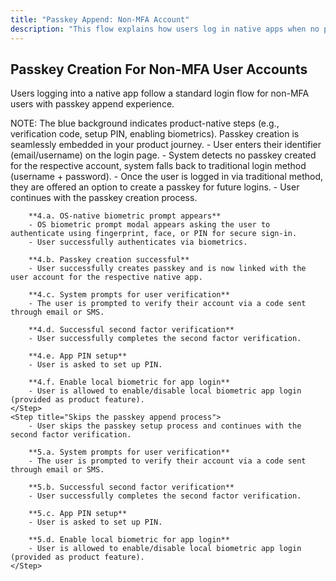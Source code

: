 ```yaml
---
title: "Passkey Append: Non-MFA Account"
description: "This flow explains how users log in native apps when no passkey is set up for a non-MFA account. The process ensures secure access and encourages passwordless adoption by combining traditional login and passkey creation opportunities."
---
```



## Passkey Creation For Non-MFA User Accounts

Users logging into a native app follow a standard login flow for non-MFA users with passkey append experience.

<Tabs>
<Tab title="iOS">
    <ToolingFrame 
        imageURL="/images/authentication-flow/native-app/non-mfa-append-ios-native.png"
        caption="Native: iOS passkey append, non-MFA accounts"
        imageName="non-mfa-append-ios-native.png"
    />
</Tab>

  <Tab title="Android">
    <ToolingFrame 
        imageURL="/images/authentication-flow/native-app/non-mfa-append-android-native.png"
        caption="Native: Android passkey append, non-MFA accounts"
        imageName="non-mfa-append-android-native.png"
    />
  </Tab>
</Tabs>

<Info>
    NOTE: The blue background indicates product-native steps (e.g., verification
    code, setup PIN, enabling biometrics). Passkey creation is seamlessly
    embedded in your product journey.
</Info>
<Steps>
    <Step title="Login when user has no passkeys">
        - User enters their identifier (email/username) on the login page.
    </Step>
    <Step title="Fallback to traditional login method">
        - System detects no passkey created for the respective account, system falls back to traditional login method (username + password).
    </Step>
    <Step title="Passkey append process initiates">
        - Once the user is logged in via traditional method, they are offered an option to create a passkey for future logins.
    </Step>
    <Step title="Passkey append process continues">
        - User continues with the passkey creation process.

        **4.a. OS-native biometric prompt appears**
        - OS biometric prompt modal appears asking the user to authenticate using fingerprint, face, or PIN for secure sign-in.
        - User successfully authenticates via biometrics.

        **4.b. Passkey creation successful**
        - User successfully creates passkey and is now linked with the user account for the respective native app.

        **4.c. System prompts for user verification**
        - The user is prompted to verify their account via a code sent through email or SMS.

        **4.d. Successful second factor verification**
        - User successfully completes the second factor verification.

        **4.e. App PIN setup**
        - User is asked to set up PIN.

        **4.f. Enable local biometric for app login**
        - User is allowed to enable/disable local biometric app login (provided as product feature).
    </Step>
    <Step title="Skips the passkey append process">
        - User skips the passkey setup process and continues with the second factor verification.

        **5.a. System prompts for user verification**
        - The user is prompted to verify their account via a code sent through email or SMS.

        **5.b. Successful second factor verification**
        - User successfully completes the second factor verification.

        **5.c. App PIN setup**
        - User is asked to set up PIN.

        **5.d. Enable local biometric for app login**
        - User is allowed to enable/disable local biometric app login (provided as product feature).
    </Step>

</Steps>
